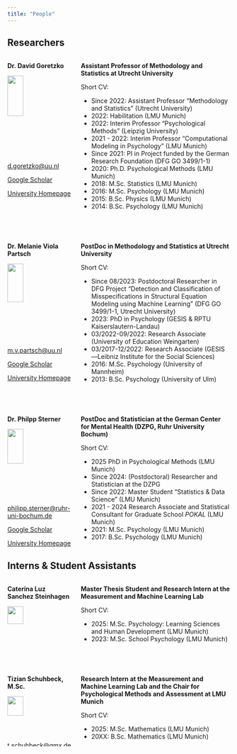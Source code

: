 ```yaml
---
title: "People"
---
```


## Researchers

::: columns
::: {.column width="30%"}

**Dr. David Goretzko**\

![](Figures/david.jpg){width="50%"}\

[d.goretzko\@uu.nl](mailto:d.goretzko@uu.nl){.email}\

[Google Scholar](https://scholar.google.nl/citations?user=hjMZ9aYAAAAJ&hl=nl&oi=ao) \

[University Homepage](https://www.uu.nl/staff/DGoretzko) 

:::

::: {.column width="70%"}

**Assistant Professor of Methodology and Statistics at Utrecht University** \

Short CV:

  - Since 2022: Assistant Professor "Methodology and Statistics" (Utrecht University)
  - 2022: Habilitation (LMU Munich)
  - 2022: Interim Professor "Psychological Methods" (Leipzig University)
  - 2021 - 2022: Interim Professor "Computational Modeling in Psychology" (LMU Munich)
  - Since 2021: PI in Project funded by the German Research Foundation (DFG GO 3499/1-1)
  - 2020: Ph.D. Psychological Methods (LMU Munich)
  - 2018: M.Sc. Statistics (LMU Munich)
  - 2016: M.Sc. Psychology (LMU Munich)
  - 2015: B.Sc. Physics (LMU Munich)
  - 2014: B.Sc. Psychology (LMU Munich)


:::
:::

\

::: columns
::: {.column width="30%"}


**Dr. Melanie Viola Partsch**\

![](Figures/melanie.jpg){width="50%"}\

[m.v.partsch\@uu.nl](mailto:m.v.partsch@uu.nl){.email}\

[Google Scholar](https://scholar.google.nl/citations?user=dAXVhIQAAAAJ&hl=nl&oi=ao) \

[University Homepage](https://www.uu.nl/staff/MVPartsch1) 

:::

::: {.column width="70%"}

**PostDoc in Methodology and Statistics at Utrecht University** \

Short CV:

  - Since 08/2023: Postdoctoral Researcher in DFG Project "Detection and Classification of Misspecifications in Structural Equation Modeling using Machine Learning" (DFG GO 3499/1-1, Utrecht University)
  - 2023: PhD in Psychology (GESIS & RPTU Kaiserslautern-Landau)
  - 03/2022-09/2022: Research Associate (University of Education Weingarten)
  - 03/2017-12/2022: Research Associate (GESIS—Leibniz Institute for the Social Sciences)
  - 2016: M.Sc. Psychology (University of Mannheim)
  - 2013: B.Sc. Psychology (University of Ulm)


:::
:::

\

::: columns
::: {.column width="30%"}


**Dr. Philpp Sterner**\

![](Figures/philipp.jpg){width="50%"}\

[philipp.sterner\@ruhr-uni-bochum.de](mailto:philipp.sterner@ruhr-uni-bochum.de){.email}\

[Google Scholar](https://scholar.google.com/citations?user=GW3q3JkAAAAJ&hl=de) \

[University Homepage](https://fbz-bochum.de/person/philipp-sterner-m-sc) 

:::

::: {.column width="70%"}

**PostDoc and Statistician at the German Center for Mental Health (DZPG, Ruhr University Bochum)** \

Short CV:

  - 2025 PhD in Psychological Methods (LMU Munich)
  - Since 2024: (Postdoctoral) Researcher and Statistician at the DZPG
  - Since 2022: Master Student "Statistics & Data Science" (LMU Munich)
  - 2021 - 2024 Research Associate and Statistical Consultant for Graduate School *POKAL* (LMU Munich)
  - 2021: M.Sc. Psychology (LMU Munich)
  - 2017: B.Sc. Psychology (LMU Munich)

:::
:::

## Interns & Student Assistants

::: columns
::: {.column width="30%"}


**Caterina Luz Sanchez Steinhagen**\

![](){width="50%"}\

[luz](){.email}\

<!-- [Google Scholar]() \ -->

[University Homepage]() 

:::

::: {.column width="70%"}

**Master Thesis Student and Research Intern at the Measurement and Machine Learning Lab** \

Short CV:

  - 2025: M.Sc. Psychology: Learning Sciences and Human Development (LMU Munich)
  - 2023: M.Sc. School Psychology (LMU Munich)

:::
:::

\

::: columns
::: {.column width="30%"}


**Tizian Schuhbeck, M.Sc.**\

![](){width="50%"}\

[t.schuhbeck\@gmx.de](mailto:t.schuhbeck@gmx.de){.email}\

<!-- [Google Scholar]() \ -->

[University Homepage]() 

:::

::: {.column width="70%"}

**Research Intern at the Measurement and Machine Learning Lab and the Chair for Psychological Methods and Assessment at LMU Munich** \

Short CV:

  - 2025: M.Sc. Mathematics (LMU Munich)
  - 20XX: B.Sc. Mathematics (LMU Munich)

:::
:::